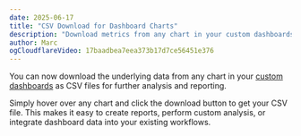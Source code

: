 ```yaml
---
date: 2025-06-17
title: "CSV Download for Dashboard Charts"
description: "Download metrics from any chart in your custom dashboards as CSV files for further analysis and reporting."
author: Marc
ogCloudflareVideo: 17baadbea7eea373b17d7ce56451e376
---
```



<ChangelogHeader />

You can now download the underlying data from any chart in your [custom dashboards](/docs/analytics/custom-dashboards) as CSV files for further analysis and reporting.

Simply hover over any chart and click the download button to get your CSV file. This makes it easy to create reports, perform custom analysis, or integrate dashboard data into your existing workflows.
